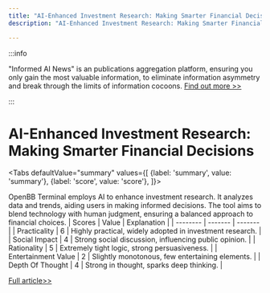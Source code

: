 ```yaml
---
title: "AI-Enhanced Investment Research: Making Smarter Financial Decisions"
description: "AI-Enhanced Investment Research: Making Smarter Financial Decisions"

---
```



:::info

"Informed AI News" is an publications aggregation platform, ensuring you only gain the most valuable information, to eliminate information asymmetry and break through the limits of information cocoons.  [Find out more >>](/)

:::

# AI-Enhanced Investment Research: Making Smarter Financial Decisions


<Tabs
	defaultValue="summary"
	values={[
	{label: 'summary', value: 'summary'},
	{label: 'score', value: 'score'},
]}>
<TabItem value="summary">


OpenBB Terminal employs AI to enhance investment research. It analyzes data and trends, aiding users in making informed decisions. The tool aims to blend technology with human judgment, ensuring a balanced approach to financial choices.
</TabItem>
<TabItem value="score">
	| Scores     | Value   | Explanation |
	| -------- | ------- | ------- |
	| Practicality  | 6    | Highly practical, widely adopted in investment research.    |
	| Social Impact | 4     | Strong social discussion, influencing public opinion.    |
	| Rationality    | 5    | Extremely tight logic, strong persuasiveness.    |
	| Entertainment Value    | 2    | Slightly monotonous, few entertaining elements.    |
	| Depth Of Thought    | 4    | Strong in thought, sparks deep thinking.    |
</TabItem>
</Tabs>

[Full article>>](https://pro.openbb.co/)
